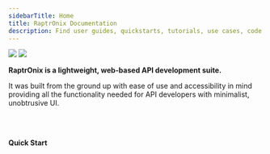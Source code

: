 ```yaml
---
sidebarTitle: Home
title: RaptrOnix Documentation
description: Find user guides, quickstarts, tutorials, use cases, code samples, and more.
---
```



<img className="block dark:hidden" src="/images/hero-light.png" />
<img className="hidden dark:block" src="/images/hero-dark.png" />

**RaptrOnix is a lightweight, web-based API development suite.**

It was built from the ground up with ease of use and accessibility in mind providing all the functionality needed for API developers with minimalist, unobtrusive UI.

<PrimaryButton label="Get started" href="/documentation/getting-started/introduction" />

<br />
<br />

**Quick Start**

<CardGroup>
  <HeroCard
    title="RaptrOnix Cloud"
    description="Everything you need to get started with RaptrOnix, hosted by us."
    href="http://172.16.111.83:3333"
  />
  <HeroCard
    title="RaptrOnix Self-Host"
    description="Deploy your own instance of RaptrOnix on your own infrastructure."
    href="/documentation/self-host/getting-started"
  />
</CardGroup>
